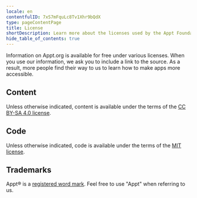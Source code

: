 ```yaml
---
locale: en
contentfulID: 7xS7mFquLc8Tv1Xhr9bQdX
type: pageContentPage
title: License
shortDescription: Learn more about the licenses used by the Appt Foundation
hide_table_of_contents: true
---
```


Information on Appt.org is available for free under various licenses. When you use our information, we ask you to include a link to the source. As a result, more people find their way to us to learn how to make apps more accessible.

## Content

Unless otherwise indicated, content is available under the terms of the [CC BY-SA 4.0 license](https://creativecommons.org/licenses/by-sa/4.0/).

## Code

Unless otherwise indicated, code is available under the terms of the [MIT license](https://opensource.org/licenses/MIT).

## Trademarks

Appt® is a [registered word mark](https://www.boip.int/en/trademarks-register?app=%2Fitem%2Fbx1461995). Feel free to use "Appt" when referring to us.